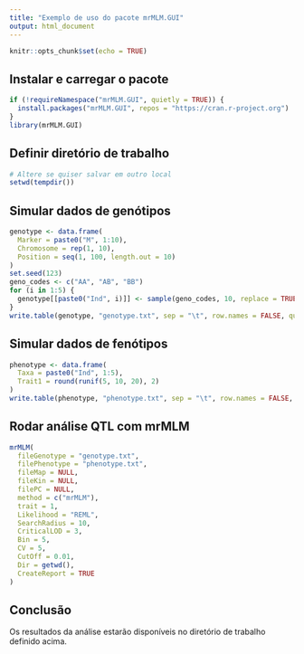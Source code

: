 ```yaml
---
title: "Exemplo de uso do pacote mrMLM.GUI"
output: html_document
---
```


```r
knitr::opts_chunk$set(echo = TRUE)
```

## Instalar e carregar o pacote

```r
if (!requireNamespace("mrMLM.GUI", quietly = TRUE)) {
  install.packages("mrMLM.GUI", repos = "https://cran.r-project.org")
}
library(mrMLM.GUI)
```

## Definir diretório de trabalho

```r
# Altere se quiser salvar em outro local
setwd(tempdir())
```

## Simular dados de genótipos

```r
genotype <- data.frame(
  Marker = paste0("M", 1:10),
  Chromosome = rep(1, 10),
  Position = seq(1, 100, length.out = 10)
)
set.seed(123)
geno_codes <- c("AA", "AB", "BB")
for (i in 1:5) {
  genotype[[paste0("Ind", i)]] <- sample(geno_codes, 10, replace = TRUE)
}
write.table(genotype, "genotype.txt", sep = "\t", row.names = FALSE, quote = FALSE)
```

## Simular dados de fenótipos

```r
phenotype <- data.frame(
  Taxa = paste0("Ind", 1:5),
  Trait1 = round(runif(5, 10, 20), 2)
)
write.table(phenotype, "phenotype.txt", sep = "\t", row.names = FALSE, quote = FALSE)
```

## Rodar análise QTL com mrMLM

```r
mrMLM(
  fileGenotype = "genotype.txt",
  filePhenotype = "phenotype.txt",
  fileMap = NULL,
  fileKin = NULL,
  filePC = NULL,
  method = c("mrMLM"),
  trait = 1,
  Likelihood = "REML",
  SearchRadius = 10,
  CriticalLOD = 3,
  Bin = 5,
  CV = 5,
  CutOff = 0.01,
  Dir = getwd(),
  CreateReport = TRUE
)
```

## Conclusão

Os resultados da análise estarão disponíveis no diretório de trabalho definido acima.
